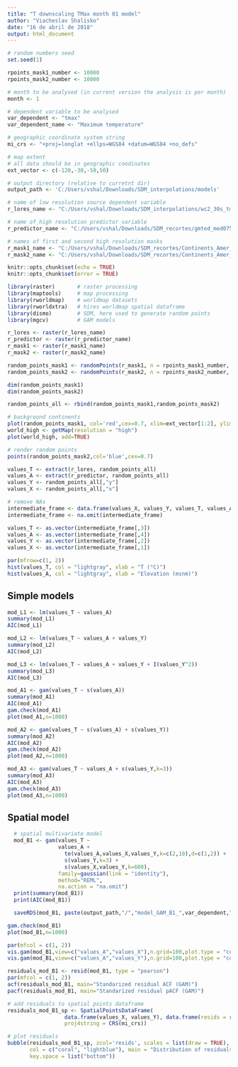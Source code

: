 ---
title: "T downscaling TMax month 01 model"
author: "Viacheslav Shalisko"
date: "16 de abril de 2018"
output: html_document
---


```{r set-variables}
# random numbers seed
set.seed(1)

rpoints_mask1_number <- 10000
rpoints_mask2_number <- 10000

# month to be analysed (in current version the analysis is per month)
month <- 1

# dependent variable to be analysed
var_dependent <- "tmax"
var_dependent_name <- "Maximum temperature"

# geographic coordinate system string
mi_crs <- "+proj=longlat +ellps=WGS84 +datum=WGS84 +no_defs"

# map extent
# all data should be in geographic coodinates
ext_vector <- c(-120,-30,-50,50)

# output directory (relative to curretnt dir)
output_path <- 'C:/Users/vshal/Downloads/SDM_interpolations/models'

# name of low resolution source dependent variable
r_lores_name <- "C:/Users/vshal/Downloads/SDM_interpolations/wc2_30s_tmax_01_Amer_F1.tif"

# name of high resolution predictor variable
r_predictor_name <- "C:/Users/vshal/Downloads/SDM_recortes/gmted_med075_Amer.tif"

# names of first and second high resolution masks
r_mask1_name <- "C:/Users/vshal/Downloads/SDM_recortes/Continents_Amer_S1a.tif"
r_mask2_name <- "C:/Users/vshal/Downloads/SDM_recortes/Continents_Amer_S2a.tif"

```

```{r load-libs}
knitr::opts_chunk$set(echo = TRUE)
knitr::opts_chunk$set(error = TRUE)

library(raster)       # raster processing
library(maptools)     # map processing
library(rworldmap)    # worldmap datasets
library(rworldxtra)   # hires worldmap spatial dataframe
library(dismo)        # SDM, here used to generate random points
library(mgcv)         # GAM models
```

```{r read-rasters}
r_lores <- raster(r_lores_name)
r_predictor <- raster(r_predictor_name)
r_mask1 <- raster(r_mask1_name)
r_mask2 <- raster(r_mask2_name)
```

```{r generate-sampling-points, cache=TRUE}
random_points_mask1 <- randomPoints(r_mask1, n = rpoints_mask1_number, tryf = 3)
random_points_mask2 <- randomPoints(r_mask2, n = rpoints_mask2_number, tryf = 5)

dim(random_points_mask1)
dim(random_points_mask2)

random_points_all <- rbind(random_points_mask1,random_points_mask2)
```

```{r data-visualization, fig.width=12, fig.height=14}
# background continents
plot(random_points_mask1, col='red',cex=0.7, xlim=ext_vector[1:2], ylim=ext_vector[3:4], axes=TRUE)
world_high <- getMap(resolution = "high")
plot(world_high, add=TRUE)

# render random points
points(random_points_mask2,col='blue',cex=0.7)
```

```{r sample-rasters, cache=TRUE}

values_T <- extract(r_lores, random_points_all)
values_A <- extract(r_predictor, random_points_all)
values_Y <- random_points_all[,"y"]
values_X <- random_points_all[,"x"]

# remove NAs
intermediate_frame <- data.frame(values_X, values_Y, values_T, values_A)
intermediate_frame <- na.omit(intermediate_frame)

values_T <- as.vector(intermediate_frame[,3])
values_A <- as.vector(intermediate_frame[,4])
values_Y <- as.vector(intermediate_frame[,2])
values_X <- as.vector(intermediate_frame[,1])
```

```{r data-summary}
par(mfrow=c(1, 2))
hist(values_T, col = "lightgray", xlab = "T (°C)")
hist(values_A, col = "lightgray", xlab = "Elevation (msnm)")
```

## Simple models

```{r simple-models, fig.width=12, fig.height=14}
mod_L1 <- lm(values_T ~ values_A)
summary(mod_L1)
AIC(mod_L1)

mod_L2 <- lm(values_T ~ values_A + values_Y)
summary(mod_L2)
AIC(mod_L2)

mod_L3 <- lm(values_T ~ values_A + values_Y + I(values_Y^2))
summary(mod_L3)
AIC(mod_L3)

mod_A1 <- gam(values_T ~ s(values_A))
summary(mod_A1)
AIC(mod_A1)
gam.check(mod_A1)
plot(mod_A1,n=1000)

mod_A2 <- gam(values_T ~ s(values_A) + s(values_Y))
summary(mod_A2)
AIC(mod_A2)
gam.check(mod_A2)
plot(mod_A2,n=1000)

mod_A3 <- gam(values_T ~ values_A + s(values_Y,k=3))
summary(mod_A3)
AIC(mod_A3)
gam.check(mod_A3)
plot(mod_A3,n=1000)
```

## Spatial model

```{r spatial-models, fig.width=12, fig.height=14}
  # spatial multivariate model
  mod_B1 <- gam(values_T ~ 
                values_A + 
                  te(values_A,values_X,values_Y,k=c(2,10),d=c(1,2)) +
                  s(values_Y,k=3) +
                  s(values_X,values_Y,k=600), 
                family=gaussian(link = "identity"),
                method="REML",
                na.action = "na.omit")
  print(summary(mod_B1))
  print(AIC(mod_B1))

  saveRDS(mod_B1, paste(output_path,"/","model_GAM_B1_",var_dependent,"_m",month,".rds",sep=""))
```

```{r spatial-model-tests, fig.width=12, fig.height=14}
gam.check(mod_B1)
plot(mod_B1,n=1000)

par(mfcol = c(1, 2))
vis.gam(mod_B1,view=c("values_A","values_X"),n.grid=100,plot.type = "contour")
vis.gam(mod_B1,view=c("values_A","values_Y"),n.grid=100,plot.type = "contour")

residuals_mod_B1 <- resid(mod_B1, type = "pearson")
par(mfcol = c(1, 2))
acf(residuals_mod_B1, main="Standarized residual ACF (GAM)")
pacf(residuals_mod_B1, main="Standarized residual pACF (GAM)")

# add residuals to spatial points dataframe
residuals_mod_B1_sp <- SpatialPointsDataFrame(
                  data.frame(values_X, values_Y), data.frame(resids = residuals_mod_B1),
                  proj4string = CRS(mi_crs))

# plot residuals
bubble(residuals_mod_B1_sp, zcol='resids', scales = list(draw = TRUE),
       col = c("coral", "lightblue"), main = "Distribution of residuals (GAM)",
       key.space = list("bottom"))

```


